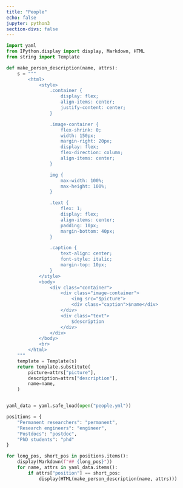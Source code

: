 ```yaml
---
title: "People"
echo: false
jupyter: python3
section-divs: false
---
```


```python
import yaml
from IPython.display import display, Markdown, HTML
from string import Template

def make_person_description(name, attrs):
    s = """
        <html>
            <style>
                .container {
                    display: flex;
                    align-items: center;
                    justify-content: center;
                }

                .image-container {
                    flex-shrink: 0;
                    width: 150px;
                    margin-right: 20px;
                    display: flex;
                    flex-direction: column;
                    align-items: center;
                }

                img {
                    max-width: 100%;
                    max-height: 100%;
                }

                .text {
                    flex: 1;
                    display: flex;
                    align-items: center;
                    padding: 10px;
                    margin-bottom: 40px;
                }

                .caption {
                    text-align: center;
                    font-style: italic;
                    margin-top: 10px;
                }
            </style>
            <body>
                <div class="container">
                    <div class="image-container">
                        <img src="$picture">
                        <div class="caption">$name</div>
                    </div>
                    <div class="text">
                        $description
                    </div>
                </div>
            </body>
            <br>
        </html>
    """
    template = Template(s)
    return template.substitute(
        picture=attrs["picture"],
        description=attrs["description"],
        name=name,
    )


yaml_data = yaml.safe_load(open("people.yml"))

positions = {
    "Permanent researchers": "permanent",
    "Research engineers": "engineer",
    "Postdocs": "postdoc",
    "PhD students": "phd"
}

for long_pos, short_pos in positions.items():
    display(Markdown(f"## {long_pos}"))
    for name, attrs in yaml_data.items():
        if attrs["position"] == short_pos:
            display(HTML(make_person_description(name, attrs)))
```